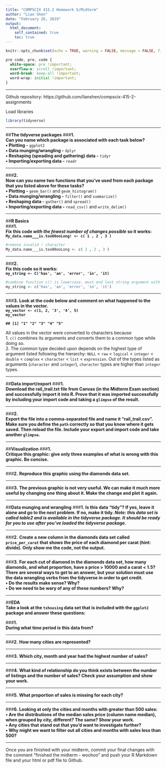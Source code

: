 ```yaml
---
title: "COMPSCIX 415.2 Homework 5/Midterm"
author: "Lian Shen"
date: "February 26, 2019"
output: 
  html_document:
    self_contained: true
    toc: true
---
```


```r
knitr::opts_chunk$set(echo = TRUE, warning = FALSE, message = FALSE, fig.align = 'center')
```

```css
pre code, pre, code {
  white-space: pre !important;
  overflow-x: scroll !important;
  word-break: keep-all !important;
  word-wrap: initial !important;
}
```


***

Github repository: https://github.com/lianshen/compscix-415-2-assignments 

Load libraries
```r
library(tidyverse)
```

***
##**The tidyverse packages**
###**1.**  
**Can you name which package is associated with each task below?**  
**• Plotting -** `ggplot2`  
**• Data munging/wrangling -** `dplyr`  
**• Reshaping (speading and gathering) data -** `tidyr`  
**• Importing/exporting data -** `readr`  

***
###**2.**  
**Now can you name two functions that you’ve used from each package that you listed above for these tasks?**  
**• Plotting -** `geom_bar()` and `geom_histogram()`  
**• Data munging/wrangling -** `filter()` and `summarize()`  
**• Reshaping data -** `gather()` and `spread()`  
**• Importing/exporting data -** `read_csv()` and `write_delim()`  

***
##**R Basics**  
###**1.**  
**Fix this code *with the fewest number of changes possible* so it works:**  
**`My_data.name___is.too00ooLong! <- c( 1 , 2 , 3 )`**  
```r
#remove invalid ! character
My_data.name___is.too00ooLong <- c( 1 , 2 , 3 )
```

***
###**2.**  
**Fix this code so it works:**  
**`my_string <- C('has', 'an', 'error', 'in', 'it)`**
```r
#combine function c() is lowercase. must end last string argument with quote '
my_string <- c('has', 'an', 'error', 'in', 'it')
```

***
###**3.**
**Look at the code below and comment on what happened to the values in the vector.**  
**`my_vector <- c(1, 2, '3', '4', 5)`**  
**`my_vector`**  

**`## [1] "1" "2" "3" "4" "5"`**  

All values in the vector were converted to characters because  
1. `c()` combines its arguments and converts them to a common type while doing so.  
2. The common type decided upon depends on the highest type of argument listed following the hierarchy: `NULL` < `raw` < `logical` < `integer` < `double` < `complex` < `character` < `list` < `expression`. Out of the types listed as arguments (`character` and `integer`), `character` types are higher than `integer` types.

***
##**Data import/export**
###**1.**  
**Download the rail_trail.txt file from Canvas (in the Midterm Exam section) and successfully import it into R. Prove that it was imported successfully by including your import code and taking a `glimpse` of the result.**  

***
###**2.**  
**Export the file into a comma-separated file and name it “rail_trail.csv”. Make sure you define the `path` correctly so that you know where it gets saved. Then reload the file. Include your export and import code and take another `glimpse`.**  

***
##**Visualization**
###**1.**  
**Critique this graphic: give only three examples of what is wrong with this graphic. Be concise.** 

***
###**2.** 
**Reproduce this graphic using the diamonds data set.**  

***
###**3.**
**The previous graphic is not very useful. We can make it much more useful by changing one thing about it. Make the change and plot it again.**

***
##**Data munging and wrangling**
###**1.**
**Is this data “tidy”? If yes, leave it alone and go to the next problem. If no, make it tidy. *Note: this data set is called table2 and is available in the tidyverse package. It should be ready for you to use after you’ve loaded the tidyverse package*.**

***
###**2.**
**Create a new column in the diamonds data set called `price_per_carat` that shows the price of each diamond per carat (hint: divide). Only show me the code, not the output.**

***
###**3.**
**For each cut of diamond in the diamonds data set, how many diamonds, and what proportion, have a price > 10000 and a carat < 1.5? There are several ways to get to an answer, but your solution must use the data wrangling verbs from the tidyverse in order to get credit.**  
**• Do the results make sense? Why?**  
**• Do we need to be wary of any of these numbers? Why?**  

***
##**EDA**  
**Take a look at the `txhousing` data set that is included with the `ggplot2` package and answer these questions:**


###**1.**  
**During what time period is this data from?**

***
###**2.**
**How many cities are represented?**

***
###**3.**
**Which city, month and year had the highest number of sales?**

***
###**4.**
**What kind of relationship do you think exists between the number of listings and the number of sales? Check your assumption and show your work.**

***
###**5.**
**What proportion of sales is missing for each city?**

***
###**6.**
**Looking at only the cities and months with greater than 500 sales:**  
**• Are the distributions of the median sales price (column name median), when grouped by city, different? The same? Show your work.**  
**• Any cities that stand out that you’d want to investigate further?**  
**• Why might we want to filter out all cities and months with sales less than 500?**  

***
Once you are finished with your midterm, commit your final changes with the comment “finished the midterm
- woohoo” and push your R Markdown file and your html or pdf file to Github.